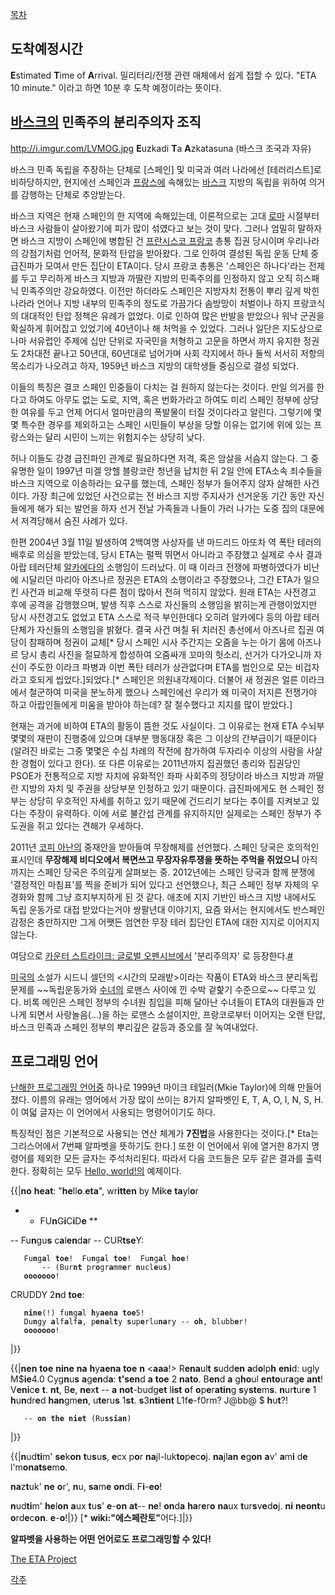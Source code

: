 [[목차]]

== 도착예정시간 ==
'''E'''stimated '''T'''ime of '''A'''rrival.
밀리터리/전쟁 관련 매체에서 쉽게 접할 수 있다. "ETA 10 minute." 이라고 하면 10분 후 도착 예정이라는 뜻이다.

== [[바스크]]의 민족주의 분리주의자 조직 ==
http://i.imgur.com/LVMOG.jpg
'''E'''uzkadi '''T'''a '''A'''zkatasuna (바스크 조국과 자유)

바스크 민족 독립을 주장하는 단체로 [스페인] 및 미국과 여러 나라에선 [테러리스트]로 비하당하지만, 현지에선 스페인과 [[프랑스]]에 속해있는 [[바스크]] 지방의 독립을 위하여 의거를 감행하는 단체로 추앙받는다.

바스크 지역은 현재 스페인의 한 지역에 속해있는데, 이론적으로는 고대 [[로마]] 시절부터 바스크 사람들이 살아왔기에 피가 많이 섞였다고 보는 것이 맞다. 그러나 엄밀히 말하자면 바스크 지방이 스페인에 병합된 건 [[프란시스코 프랑코]] 총통 집권 당시이며 우리나라의 강점기처럼 언어적, 문화적 탄압을 받아왔다. 그로 인하여 결성된 독립 운동 단체 중 급진파가 모여서 만든 집단이 ETA이다. 당시 프랑코 총통은 '스페인은 하나다'라는 전제를 두고 무리하게 바스크 지방과 까딸란 지방의 민족주의를 인정하지 않고 오직 히스패닉 민족주의만 강요하였다. 이전만 하더라도 스페인은 지방자치 전통이 뿌리 깊게 박힌 나라라 언어나 지방 내부의 민족주의 정도로 가끔가다 솜방망이 처벌이나 하지 프랑코식의 대대적인 탄압 정책은 유례가 없었다. 이로 인하여 많은 반발을 받았으나 워낙 군권을 확실하게 휘어잡고 있었기에 40년이나 해 처먹을 수 있었다. 그러나 일단은 지도상으로나마 서유럽인 주제에 십만 단위로 자국민을 처형하고 고문을 하면서 까지 유지한 정권도 2차대전 끝나고 50년대, 60년대로 넘어가며 사회 각지에서 하나 둘씩 서서히 저항의 목소리가 나오려고 하자, 1959년 바스크 지방의 대학생들 중심으로 결성 되었다.

이들의 특징은 결코 스페인 민중들이 다치는 걸 원하지 않는다는 것이다. 만일 의거를 한다고 하여도 아무도 없는 도로, 지역, 혹은 번화가라고 하여도 미리 스페인 정부에 상당한 여유를 두고 언제 어디서 얼마만큼의 폭발물이 터질 것이다라고 알린다. 그렇기에 몇몇 특수한 경우를 제외하고는 스페인 시민들이 부상을 당할 이유는 없기에 위에 있는 프랑스와는 달리 시민이 느끼는 위험지수는 상당히 낮다.

허나 이들도 강경 급진파인 관계로 필요하다면 저격, 혹은 암살을 서슴지 않는다. 그 중 유명한 일이 1997년 미겔 앙헬 블랑코란 청년을 납치한 뒤 2일 안에 ETA소속 죄수들을 바스크 지역으로 이송하라는 요구를 했는데, 스페인 정부가 들어주지 않자 살해한 사건이다. 가장 최근에 있었던 사건으로는 전 바스크 지방 주지사가 선거운동 기간 동안 자신들에게 해가 되는 발언을 하자 선거 전날 가족들과 나들이 가러 나가는 도중 집의 대문에서 저격당해서 숨진 사례가 있다.

한편 2004년 3월 11일 발생하여 2백여명 사상자를 낸 마드리드 아또차 역 폭탄 테러의 배후로 의심을 받았는데, 당시 ETA는 펄쩍 뛰면서 아니라고 주장했고 실제로 수사 결과 아랍 테러단체 [[알카에다]]의 소행임이 드러났다. 이 때 이라크 전쟁에 파병하였다가 비난에 시달리던 마리아 아즈나르 정권은 ETA의 소행이라고 주장했으나, 그간 ETA가 일으킨 사건과 비교해 뚜렷히 다른 점이 많아서 전혀 먹히지 않았다. 원래 ETA는 사전경고 후에 공격을 감행했으며, 발생 직후 스스로 자신들의 소행임을 밝히는게 관행이었지만 당시 사전경고도 없었고 ETA 스스로 적극 부인한데다 오히려 알카에다 등의 아랍 테러단체가 자신들의 소행임을 밝혔다. 결국 사건 며칠 뒤 치러진 총선에서 아즈나르 집권 여당이 참패하며 정권이 교체[* 당시 스페인 시사 주간지는 오줌을 누는 아기 몸에 아즈나르 당시 총리 사진을 절묘하게 합성하여 오줌싸개 꼬마의 헛소리, 선거가 다가오니까 자신이 주도한 이라크 파병과 이번 폭탄 테러가 상관없다며 ETA를 범인으로 모는 비겁자라고 호되게 씹었다.]되었다.[* 스페인은 의원내각제이다. 더불어 새 정권은 얼른 이라크에서 철군하여 미국을 분노하게 했으나 스페인에선 우리가 왜 미국이 저지른 전쟁가야 하고 아랍인들에게 미움을 받아야 하는데? 잘 철수했다고 지지를 많이 받았다.]

현재는 과거에 비하여 ETA의 활동이 뜸한 것도 사실이다. 그 이유로는 현재 ETA 수뇌부 몇몇의 재판이 진행중에 있으며 대부분 행동대장 혹은 그 이상의 간부급이기 때문이다(알려진 바로는 그중 몇몇은 수십 차례의 작전에 참가하여 두자리수 이상의 사람을 사살한 경험이 있다고 한다). 또 다른 이유로는 2011년까지 집권했던 총리와 집권당인 PSOE가 전통적으로 지방 자치에 유화적인 좌파 사회주의 정당이라 바스크 지방과 까딸란 지방의 자치 및 주권을 상당부분 인정하고 있기 때문이다. 급진파에게도 현 스페인 정부는 상당히 우호적인 자세를 취하고 있기 때문에 건드리기 보다는 추이를 지켜보고 있다는 주장이 유력하다. 이에 서로 불간섭 관계를 유지하지만 실제로는 스페인 정부가 주도권을 쥐고 있다는 견해가 우세하다.

2011년 [[코피 아난]]의 중재안을 받아들여 무장해제를 선언했다. 스페인 당국은 호의적인 표시인데 '''무장해제 비디오에서 복면쓰고 무장자유투쟁을 뜻하는 주먹을 쥐었으니''' 아직까지는 스페인 당국은 주의깊게 살펴보는 중. 2012년에는 스페인 당국과 함께 분쟁에 '결정적인 마침표'를 찍을 준비가 되어 있다고 선언했으나, 최근 스페인 정부 자체의 우경화와 함께 그냥 흐지부지하게 된 것 같다. 애초에 지지 기반인 바스크 지방 내에서도 독립 운동가로 대접 받았다는거야 쌍팔년대 이야기지, 요즘 와서는 현지에서도 반스페인 감정은 충만하지만 그게 어쨋든 엄연한 무장 테러 집단인 ETA에 대한 지지로 이어지지 않는다. 

여담으로 [[카운터 스트라이크: 글로벌 오펜시브]]에서 '분리주의자' 로 등장한다.[http://img.europapress.net/fotoweb/fotonoticia_20120814142917_800.jpg #]

[[미국]]의 소설가 시드니 셀던의 <시간의 모래밭>이라는 작품이 ETA와 바스크 분리독립 문제를 ~~독립운동가와 [[수녀]]의 로맨스 사이에 낀 수박 겉핥기 수준으로~~ 다루고 있다. 비록 메인은 스페인 정부의 수녀원 침입을 피해 달아난 수녀들이 ETA의 대원들과 만나게 되면서 사랑놀음(...)을 하는 로맨스 소설이지만, 프랑코로부터 이어지는 오랜 탄압, 바스크 민족과 스페인 정부의 뿌리깊은 갈등과 증오를 잘 녹여내었다.
== 프로그래밍 언어 ==
[[난해한 프로그래밍 언어]]중 하나로 1999년 마이크 테일러(Mkie Taylor)에 의해 만들어졌다. 이름의 유래는 영어에서 가장 많이 쓰이는 8가지 알파벳인 E, T, A, O, I, N, S, H. 이 여덟 글자는 이 언어에서 사용되는 명령어이기도 하다.

특징적인 점은 기본적으로 사용되는 연산 체계가 '''7진법'''을 사용한다는 것이다.[* Eta는 그리스어에서 7번째 알파벳을 뜻하기도 한다.] 또한 이 언어에서 위에 열거한 8가지 명령어를 제외한 모든 글자는 주석처리된다. 따라서 다음 코드들은 모두 같은 결과를 출력한다. 정확히는 모두 [[Hello, world!]]의 예제이다.

{{|'''n''''''o''' '''h''''''e''''''a''''''t''': "'''h''''''e'''ll'''o'''.'''e''''''t''''''a'''", wr'''i''''''t''''''t''''''e''''''n''' by M'''i'''k'''e''' '''t''''''a'''yl'''o'''r

** FU'''n'''G'''i'''C'''i'''D'''e''' **
-- Fu'''n'''gu'''s''' c'''a'''l'''e''''''n'''d'''a'''r --
CUR'''t''''''s''''''e'''Y:
	Fu'''n'''g'''a'''l '''t''''''o''''''e'''!  Fu'''n'''g'''a'''l '''t''''''o''''''e'''!  Fu'''n'''g'''a'''l '''h''''''o''''''e'''!
		-- (Bur'''n''''''t''' pr'''o'''gr'''a'''mm'''e'''r '''n'''ucl'''e'''u'''s''')
	'''o''''''o''''''o''''''o''''''o''''''o''''''o'''!
CRUDDY 2'''n'''d '''t''''''o''''''e''':
	'''n''''''i''''''n''''''e'''(!) fu'''n'''g'''a'''l '''h'''y'''a''''''e''''''n''''''a''' '''t''''''o''''''e'''5!
	Du'''n'''gy '''a'''lf'''a'''lf'''a''', p'''e''''''n''''''a'''l'''t'''y '''s'''up'''e'''rlu'''n''''''a'''ry -- '''o''''''h''', blubb'''e'''r!
	'''o''''''o''''''o''''''o''''''o''''''o''''''o'''!
|}}

{{|'''n''''''e''''''n''' '''t''''''o''''''e''' '''n''''''i''''''n''''''e''' '''n''''''a''' '''h'''y'''a''''''e''''''n''''''a''' '''t''''''o''''''e''' '''n''' <'''a''''''a''''''a'''!> R'''e''''''n''''''a'''ul'''t''' '''s'''udd'''e''''''n''' '''a'''d'''o'''lp'''h''' '''e''''''n''''''i'''d: ugly M$'''i''''''e'''4.0
Cyg'''n'''u'''s''' '''a'''g'''e''''''n'''d'''a''': '''t'''''''s''''''e''''''n'''d '''a''' '''t''''''o''''''e''' 2 '''n''''''a''''''t''''''o'''.  B'''e''''''n'''d '''a''' g'''h''''''o'''ul '''e''''''n''''''t''''''o'''ur'''a'''g'''e''' '''a''''''n''''''t'''!  V'''e''''''n''''''i'''c'''e''' '''t'''.
'''n''''''t''', B'''e''', '''n''''''e'''x'''t''' -- '''a''' '''n''''''o''''''t'''-budg'''e''''''t''' l'''i''''''s''''''t''' '''o'''f '''o'''p'''e'''r'''a''''''t''''''i''''''n'''g '''s'''y'''s''''''t''''''e'''m'''s'''.
'''n'''ur'''t'''ur'''e''' 1 '''h'''u'''n'''dr'''e'''d '''h''''''a''''''n'''gm'''e''''''n''', u'''t''''''e'''ru'''s''' 1'''s''''''t'''.
'''s'''3'''n''''''t''''''i''''''e''''''n''''''t''' L1f'''e'''-f0rm?  J@bb@ $ '''h'''u'''t'''?!
	-- '''o''''''n''' '''t''''''h''''''e''' '''n''''''i''''''e''''''t''' (Ru'''s''''''s''''''i''''''a''''''n''')
|}}

{{|'''n'''ud'''t''''''i'''m' '''s''''''e'''k'''o''''''n''' '''t'''u'''s'''u'''s''', 
'''e'''cx p'''o'''r '''n''''''a'''jl-luk'''t''''''o'''p'''e'''c'''o'''j. 
'''n''''''a'''jl'''a''''''n''' '''e'''g'''o''''''n''' '''a'''v' '''a'''m'''i''' d'''e'''
l'm'''o''''''n''''''a''''''t''''''s''''''e'''m'''o'''.

'''n''''''a'''z'''t'''uk' '''n''''''e''' '''o'''r', '''n'''u, '''s''''''a'''m'''e''' '''o''''''n'''d'''i'''.
F'''i'''-'''e''''''o'''!

'''n'''ud'''t''''''i'''m' '''h''''''e'''l'''o''''''n''' '''a'''ux '''t'''u'''s'''' '''e'''-'''o''''''n'''
'''a''''''t'''-- '''n''''''e'''! '''o''''''n'''d'''a''' '''h''''''a'''r'''e'''r'''o''' '''n''''''a'''ux '''t'''ur'''s'''v'''e'''d'''o'''j.
'''n''''''i''' '''n''''''e''''''o''''''n''''''t'''u '''o'''rd'''e'''c'''o''''''n'''. '''e'''-'''o'''!|}}
[* '''wiki:"에스페란토"'''어다.]|}}

'''알파벳을 사용하는 어떤 언어로도 프로그래밍할 수 있다!'''

[http://www.miketaylor.org.uk/tech/eta/doc/#7.6 The ETA Project]

[[각주]]
